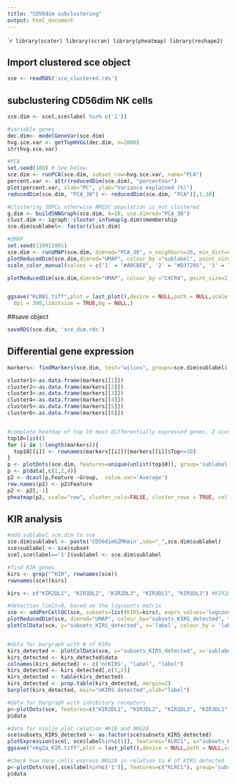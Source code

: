 ---
title: "CD56dim subclustering"
output: html_document
---

````{r setup, include=FALSE, warning=FALSE, message=FALSE, error=FALSE}
library(scater)
library(scran)
library(pheatmap)
library(reshape2)
```


## Import clustered sce object
```{r import object}
sce <- readRDS('sce_clustered.rds')
```

## subclustering CD56dim NK cells
```{r recluster}
sce.dim <- sce[,sce$label %in% c('1')]

#variable genes
dec.dim<- modelGeneVar(sce.dim)
hvg.sce.var <- getTopHVGs(dec.dim, n=2000)
str(hvg.sce.var)

#PCA
set.seed(100) # See below.
sce.dim <- runPCA(sce.dim, subset_row=hvg.sce.var, name="PCA")
percent.var <- attr(reducedDim(sce.dim), "percentVar")
plot(percent.var, xlab="PC", ylab="Variance explained (%)")
reducedDim(sce.dim, "PCA_30") <- reducedDim(sce.dim, "PCA")[,1:30]

#clustering 30PCs otherwise NKG2C population is not clustered
g.dim <- buildSNNGraph(sce.dim, k=10, use.dimred="PCA_30")
clust.dim <- igraph::cluster_infomap(g.dim)$membership
sce.dim$sublabel<- factor(clust.dim)

#UMAP
set.seed(110011001)
sce.dim <- runUMAP(sce.dim, dimred="PCA_30", n_neighbors=20, min_dist=0.1, name="UMAP")
plotReducedDim(sce.dim,dimred="UMAP", colour_by ="sublabel", point_size=2, text_by = 'sublabel')+ theme(text = element_text(size = 13), axis.text=element_text(size=13)) +
scale_color_manual(values = c('1' = "#A0CBE8", '2' = "#D37295", '3' = "#8CD17D", '4'='#F1CE63', '5'='#79706E', '6'='#499894'),aesthetics = "fill")

plotReducedDim(sce.dim,dimred="UMAP", colour_by ="CXCR4", point_size=2, text_by = 'sublabel')+ theme(text = element_text(size = 15), axis.text=element_text(size=15))


ggsave("KLRB1.tiff",plot = last_plot(),device = NULL,path = NULL,scale = 1,width = 6,height = 5,
  dpi = 300,limitsize = TRUE,bg = NULL,)

```

##save object
```{r}
saveRDS(sce.dim, 'sce_dim.rds')
```

## Differential gene expression

```{r find differentially expressed genes}
markers<- findMarkers(sce.dim, test="wilcox", groups=sce.dim$sublabel)

cluster1<-as.data.frame(markers[[1]])
cluster2<-as.data.frame(markers[[2]])
cluster3<-as.data.frame(markers[[3]])
cluster4<-as.data.frame(markers[[4]])
cluster5<-as.data.frame(markers[[5]])
cluster6<-as.data.frame(markers[[6]])


#complete heatmap of top 10 most differentially expressed genes, Z-score
top10=list()
for (i in 1:length(markers)){
  top10[[i]] <- rownames(markers[[i]])[markers[[i]]$Top<=10]
}
p <- plotDots(sce.dim, features=unique(unlist(top10)), group='sublabel')
p <- p$data[,c(1,2,4)]
p2 <- dcast(p,Feature ~Group,  value.var='Average')
row.names(p2) <- p2$Feature
p2 <- p2[,-1]
pheatmap(p2, scale="row", cluster_cols=FALSE, cluster_rows = TRUE, cellwidth=7, cellheight = 7, fontsize_row=7, fontsize_col=7)
```

## KIR analysis

```{r KIR expression}
#add sublabel sce.dim to sce
sce.dim$sublabel <- paste('CD56dimGZMKmin',sep="_",sce.dim$sublabel)
sce$sublabel <- sce$subset
sce[,sce$label=='1']$sublabel <- sce.dim$sublabel

#find KIR genes
kirs <- grep("^KIR", rownames(sce))
rownames(sce)[kirs]

kirs <- c("KIR2DL1", "KIR3DL2", "KIR2DL3", "KIR3DL1", "KIR3DL3") #KIR2DL4 excluded = activating KIR

#detection_limit=0, based on the logcounts matrix
sce <- addPerCellQC(sce, subsets=list(KIRS=kirs), exprs_values='logcounts', detection_limit=0)
plotReducedDim(sce, dimred="UMAP", colour_by="subsets_KIRS_detected", text_by="label")
plotColData(sce, y="subsets_KIRS_detected", x='label', colour_by = 'label')


#data for bargraph with # of KIRs
kirs_detected <- plotColData(sce, y="subsets_KIRS_detected", x='sublabel', colour_by = 'sublabel')
kirs_detected <- kirs_detected$data
colnames(kirs_detected) <- c('nrKIRS', "label", "label")
kirs_detected <- kirs_detected[,c(1,2)]
kirs_detected <- table(kirs_detected)
kirs_detected <- prop.table(kirs_detected, margin=2)
barplot(kirs_detected, main="nKIRS detected",xlab="label")

#data for bargraph with inhibitory receptors
p<-plotDots(sce, features=c("KIR2DL1", "KIR3DL2", "KIR2DL3", "KIR3DL1", "KIR3DL3", "KLRC1"), group='sublabel')+geom_point(aes(size=pct.exp), shape = 21, colour="black", stroke=0.5)
p$data

#data for violin plot relation #KIR and NKG2A
sce$subsets_KIRS_detected <- as.factor(sce$subsets_KIRS_detected)
plotExpression(sce[, sce$label%in%c(1)], features="KLRC1", x="subsets_KIRS_detected", colour_by="subset")+ theme(text = element_text(size = 15),axis.text=element_text(size=13))
ggsave("nkg2a_KIR.tiff",plot = last_plot(),device = NULL,path = NULL,scale = 1,width = 6,height = 4, units = c("in", "cm", "mm", "px"),dpi =300,limitsize = TRUE,bg = NULL,)

#check how many cells express NKG2A in relation to # of KIRS detected
p<-plotDots(sce[,sce$label%in%c('1')], features=c("KLRC1"), group='subsets_KIRS_detected')
p$data

```

